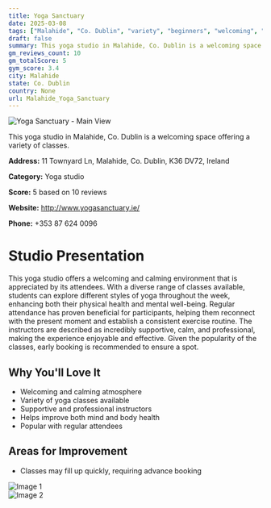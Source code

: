 ```yaml
---
title: Yoga Sanctuary
date: 2025-03-08
tags: ["Malahide", "Co. Dublin", "variety", "beginners", "welcoming", "calming", "Malahide"]  
draft: false
summary: This yoga studio in Malahide, Co. Dublin is a welcoming space offering a variety of classes.
gm_reviews_count: 10
gm_totalScore: 5
gym_score: 3.4
city: Malahide
state: Co. Dublin
country: None
url: Malahide_Yoga_Sanctuary
---
```


<div className="aspect-[16/9] relative my-8">
  <img 
    src="https://lh5.googleusercontent.com/p/AF1QipPJNJo9ZW4CcVdzcFuX-G4tgaincHeWI63wYJAk=w1920-h1080-k-no"
    alt="Yoga Sanctuary - Main View"
    className="object-cover absolute inset-0 w-full h-full rounded-lg"
  />
</div>

This yoga studio in Malahide, Co. Dublin is a welcoming space offering a variety of classes.

**Address:** 11 Townyard Ln, Malahide, Co. Dublin, K36 DV72, Ireland

**Category:** Yoga studio

**Score:** 5 based on 10 reviews

**Website:** http://www.yogasanctuary.ie/

**Phone:** +353 87 624 0096

# Studio Presentation

This yoga studio offers a welcoming and calming environment that is appreciated by its attendees. With a diverse range of classes available, students can explore different styles of yoga throughout the week, enhancing both their physical health and mental well-being. Regular attendance has proven beneficial for participants, helping them reconnect with the present moment and establish a consistent exercise routine. The instructors are described as incredibly supportive, calm, and professional, making the experience enjoyable and effective. Given the popularity of the classes, early booking is recommended to ensure a spot.

## Why You'll Love It

- Welcoming and calming atmosphere
- Variety of yoga classes available
- Supportive and professional instructors
- Helps improve both mind and body health
- Popular with regular attendees

## Areas for Improvement

- Classes may fill up quickly, requiring advance booking

<div className="grid grid-cols-1 xl:grid-cols-2 gap-4 my-8">
<div className="aspect-[4/3] relative"><img src="https://lh5.googleusercontent.com/p/AF1QipNbOlfFbmJFalYTNpR9YSYMwsOv5ue3Tx-ZXmiD=w1920-h1080-k-no" alt="Image 1" className="object-cover absolute inset-0 w-full h-full rounded-lg" /></div>
<div className="aspect-[4/3] relative"><img src="https://streetviewpixels-pa.googleapis.com/v1/thumbnail?panoid=icIY_kfHCVx1D9WXNwpBnA&cb_client=maps_sv.tactile.gps&w=203&h=100&yaw=118.78211&pitch=0&thumbfov=100" alt="Image 2" className="object-cover absolute inset-0 w-full h-full rounded-lg" /></div>
</div>